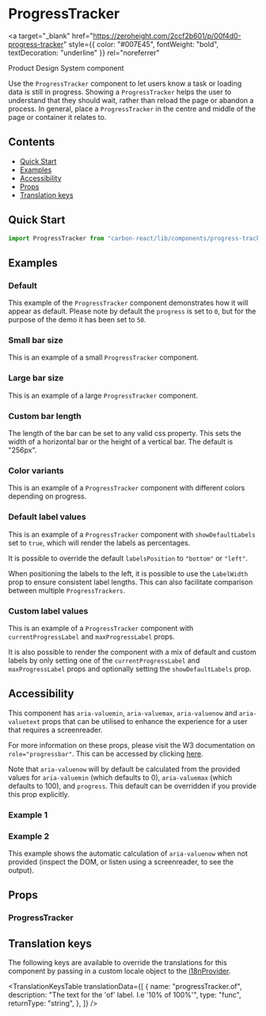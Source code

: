 

<Meta title="Progress Tracker" of={ProgressTrackerStories} />

# ProgressTracker

<a
  target="_blank"
  href="https://zeroheight.com/2ccf2b601/p/00f4d0-progress-tracker"
  style={{ color: "#007E45", fontWeight: "bold", textDecoration: "underline" }}
  rel="noreferrer"
>
  Product Design System component
</a>

Use the `ProgressTracker` component to let users know a task or loading data is still in progress.
Showing a `ProgressTracker` helps the user to understand that they should wait, rather than reload the page or abandon a process.
In general, place a `ProgressTracker` in the centre and middle of the page or container it relates to.

## Contents

- [Quick Start](#quick-start)
- [Examples](#examples)
- [Accessibility](#accessibility)
- [Props](#props)
- [Translation keys](#translation-keys)

## Quick Start

```javascript
import ProgressTracker from "carbon-react/lib/components/progress-tracker";
```

## Examples

### Default

This example of the `ProgressTracker` component demonstrates how it will appear as default. Please note by default the
`progress` is set to `0`, but for the purpose of the demo it has been set to `50`.

<Canvas of={ProgressTrackerStories.Default} />

### Small bar size

This is an example of a small `ProgressTracker` component.

<Canvas of={ProgressTrackerStories.SizeSmall} />

### Large bar size

This is an example of a large `ProgressTracker` component.

<Canvas of={ProgressTrackerStories.SizeLarge} />

### Custom bar length

The length of the bar can be set to any valid css property. This sets the width of a horizontal bar or the height of a vertical bar. The default is "256px".

<Canvas of={ProgressTrackerStories.CustomBarLength} />

### Color variants

This is an example of a `ProgressTracker` component with different colors depending on progress.

<Canvas of={ProgressTrackerStories.ColorVariants} />

### Default label values

This is an example of a `ProgressTracker` component with `showDefaultLabels` set to `true`, which will render the labels as
percentages.

<Canvas of={ProgressTrackerStories.DefaultLabelValue} />

It is possible to override the default `labelsPosition` to `"bottom"` or `"left"`.

<Canvas of={ProgressTrackerStories.DefaultLabelValueLabelsPositionBottom} />

When positioning the labels to the left, it is possible to use the `LabelWidth` prop to ensure consistent label lengths.
This can also facilitate comparison between multiple `ProgressTrackers`.

<Canvas of={ProgressTrackerStories.DefaultLabelValueLabelsPositionLeft} />

### Custom label values

This is an example of a `ProgressTracker` component with `currentProgressLabel` and `maxProgressLabel` props.

<Canvas of={ProgressTrackerStories.CustomLabelValues} />

It is also possible to render the component with a mix of default and custom labels by only setting one of the `currentProgressLabel`
and `maxProgressLabel` props and optionally setting the `showDefaultLabels` prop.

<Canvas of={ProgressTrackerStories.DefaultAndCustomLabelValues} />

## Accessibility

This component has `aria-valuemin`, `aria-valuemax`, `aria-valuenow` and `aria-valuetext` props that can be utilised to enhance the experience for a user that requires a screenreader.

For more information on these props, please visit the W3 documentation on `role="progressbar"`. This can be accessed by clicking [here](https://www.w3.org/TR/wai-aria-1.1/#progressbar).

Note that `aria-valuenow` will by default be calculated from the provided values for `aria-valuemin` (which defaults to 0), `aria-valuemax` (which defaults to 100), and `progress`. This
default can be overridden if you provide this prop explicitly.

### Example 1

<Canvas of={ProgressTrackerStories.AccessibilityExample} />

### Example 2

This example shows the automatic calculation of `aria-valuenow` when not provided (inspect the DOM, or listen using a screenreader, to see the output).

<Canvas of={ProgressTrackerStories.AccessibilityExampleTwo} />

## Props

### ProgressTracker

<ArgTypes of={ProgressTrackerStories} />

## Translation keys

The following keys are available to override the translations for this component by passing in a custom locale object
to the [i18nProvider](../?path=/docs/documentation-i18n--docs).

<TranslationKeysTable
  translationData={[
    {
      name: "progressTracker.of",
      description: "The text for the 'of' label. I.e '10% of 100%'",
      type: "func",
      returnType: "string",
    },
  ]}
/>
